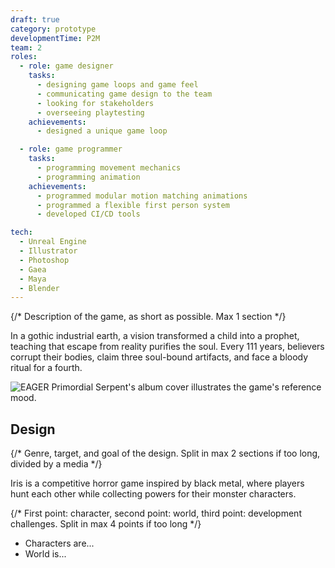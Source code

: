 ```yaml
---
draft: true
category: prototype
developmentTime: P2M
team: 2
roles:
  - role: game designer
    tasks:
      - designing game loops and game feel
      - communicating game design to the team
      - looking for stakeholders
      - overseeing playtesting
    achievements:
      - designed a unique game loop

  - role: game programmer
    tasks:
      - programming movement mechanics
      - programming animation
    achievements:
      - programmed modular motion matching animations
      - programmed a flexible first person system
      - developed CI/CD tools

tech:
  - Unreal Engine
  - Illustrator
  - Photoshop
  - Gaea
  - Maya
  - Blender
---
```


{/* Description of the game, as short as possible. Max 1 section */}

In a gothic industrial earth, a vision transformed a child into a prophet, teaching that escape from reality purifies the soul. Every 111 years, believers corrupt their bodies, claim three soul-bound artifacts, and face a bloody ritual for a fourth.

![EAGER Primordial Serpent's album cover illustrates the game's reference mood.](./iris-art.png)

## Design

{/* Genre, target, and goal of the design. Split in max 2 sections if too long, divided by a media */}

Iris is a competitive horror game inspired by black metal, where players hunt each other while collecting powers for their monster characters.

{/* First point: character, second point: world, third point: development challenges. Split in max 4 points if too long */}

- Characters are...
- World is...

